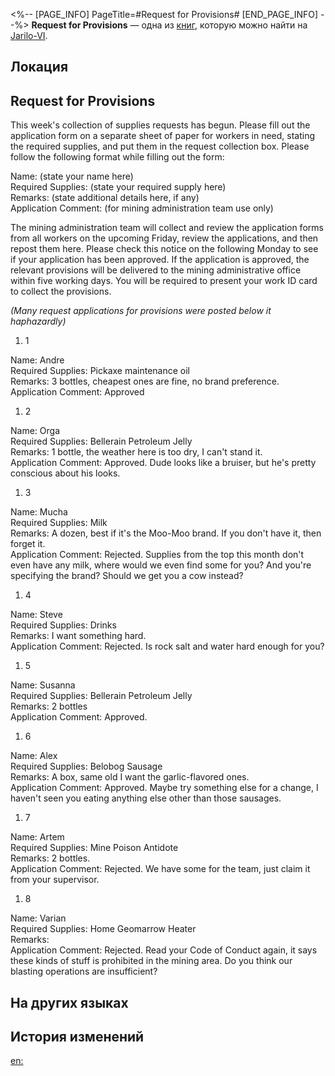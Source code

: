 <%-- [PAGE_INFO]
PageTitle=#Request for Provisions#
[END_PAGE_INFO] --%>
{{Дополнить}}
{{Книга Инфобокс
|id           = 089
|partIds      = 190214
|Название     = 
|Изображение  = Предмет Записи.png
|Мир          = Jarilo-VI
|Томов        = 1
|Автор        = <!--нужно добавить-->
|Описание     = A request form for provisions. It seems the Great Mine supervisors are relatively lenient to the miners' material wants.
|Том1         = {{tx}}
|Источник1    = {{tx|Отсутствует источник}}
|Персонажи    = 
|Фракции      = 
}}
'''Request for Provisions''' — одна из [[Книги|книг]], которую можно найти на [[Jarilo-VI]].

==Локация==
{{Отметка карты|<!--название карты-->|<!--id отметки-->}}

==Request for Provisions==
{{Размер|+2|<div align="center">Request for Provisions, April Week 1</div>}}

This week's collection of supplies requests has begun. Please fill out the application form on a separate sheet of paper for workers in need, stating the required supplies, and put them in the request collection box. Please follow the following format while filling out the form:

Name: (state your name here)<br />
Required Supplies: (state your required supply here)<br />
Remarks: (state additional details here, if any)<br />
Application Comment: (for mining administration team use only)

The mining administration team will collect and review the application forms from all workers on the upcoming Friday, review the applications, and then repost them here. Please check this notice on the following Monday to see if your application has been approved. If the application is approved, the relevant provisions will be delivered to the mining administrative office within five working days. You will be required to present your work ID card to collect the provisions.

''(Many request applications for provisions were posted below it haphazardly)''

#1<br />
Name: Andre<br />
Required Supplies: Pickaxe maintenance oil<br />
Remarks: 3 bottles, cheapest ones are fine, no brand preference.<br />
Application Comment: Approved

#2<br />
Name: Orga<br />
Required Supplies: Bellerain Petroleum Jelly<br />
Remarks: 1 bottle, the weather here is too dry, I can't stand it.<br />
Application Comment: Approved. Dude looks like a bruiser, but he's pretty conscious about his looks.

#3<br />
Name: Mucha<br />
Required Supplies: Milk<br />
Remarks: A dozen, best if it's the Moo-Moo brand. If you don't have it, then forget it.<br />
Application Comment: Rejected. Supplies from the top this month don't even have any milk, where would we even find some for you? And you're specifying the brand? Should we get you a cow instead?

#4<br />
Name: Steve<br />
Required Supplies: Drinks<br />
Remarks: I want something hard.<br />
Application Comment: Rejected. Is rock salt and water hard enough for you?

#5<br />
Name: Susanna<br />
Required Supplies: Bellerain Petroleum Jelly<br />
Remarks: 2 bottles<br />
Application Comment: Approved.

#6<br />
Name: Alex<br />
Required Supplies: Belobog Sausage<br />
Remarks: A box, same old I want the garlic-flavored ones.<br />
Application Comment: Approved. Maybe try something else for a change, I haven't seen you eating anything else other than those sausages.

#7<br />
Name: Artem<br />
Required Supplies: Mine Poison Antidote<br />
Remarks: 2 bottles.<br />
Application Comment: Rejected. We have some for the team, just claim it from your supervisor.

#8<br />
Name: Varian<br />
Required Supplies: Home Geomarrow Heater<br />
Remarks: <br />Application Comment: Rejected. Read your Code of Conduct again, it says these kinds of stuff is prohibited in the mining area. Do you think our blasting operations are insufficient?

==На других языках==
{{На других языках
|en   = Request for Provisions
|zhs  = 生活物资需求征集
|zht  = 生活物資需求徵求
|ja   = 生活用品要望書
|ko   = 생활 물자 요청서
|es   = Solicitudes de provisiones
|fr   = Demande de provisions
|ru   = Запрос на снабжение
|th   = คำขอของใช้ประจำวัน
|vi   = Trưng Cầu Ý Kiến Về Nhu Cầu Vật Tư Sinh Hoạt
|de   = Bitte um Verpflegung
|id   = Formulir Permintaan Persediaan Kebutuhan Sehari-hari
|pt   = Pedido de Provisões
}}

==История изменений==
{{История изменений|3.5}}

[[en:]]
